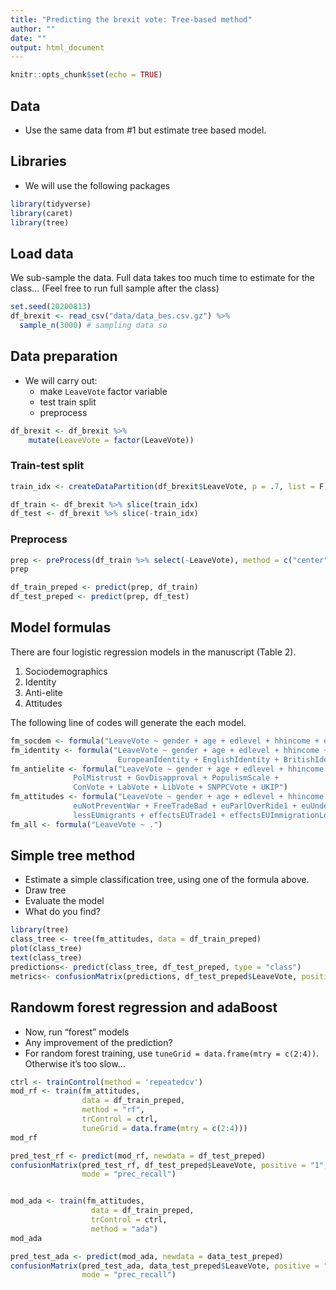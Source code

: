 ```yaml
---
title: "Predicting the brexit vote: Tree-based method"
author: ""
date: ""
output: html_document
---
```


```r
knitr::opts_chunk$set(echo = TRUE)
```

## Data

- Use the same data from #1 but estimate tree based model.

## Libraries

- We will use the following packages

```r
library(tidyverse)
library(caret)
library(tree)
```

## Load data

We sub-sample the data. Full data takes too much time to estimate for the class... (Feel free to run full sample after the class)

```r
set.seed(20200813)
df_brexit <- read_csv("data/data_bes.csv.gz") %>%
  sample_n(3000) # sampling data so
```


## Data preparation

- We will carry out:
  - make `LeaveVote` factor variable
  - test train split
  - preprocess


```r
df_brexit <- df_brexit %>%
    mutate(LeaveVote = factor(LeaveVote))
```

### Train-test split

```r
train_idx <- createDataPartition(df_brexit$LeaveVote, p = .7, list = F) 

df_train <- df_brexit %>% slice(train_idx)
df_test <- df_brexit %>% slice(-train_idx)
```

### Preprocess

```r
prep <- preProcess(df_train %>% select(-LeaveVote), method = c("center", "scale"))
prep

df_train_preped <- predict(prep, df_train)
df_test_preped <- predict(prep, df_test)

```

## Model formulas

There are four logistic regression models  in the manuscript (Table 2).

1. Sociodemographics
2. Identity
3. Anti-elite
4. Attitudes

The following line of codes will generate the each model. 

```r
fm_socdem <- formula("LeaveVote ~ gender + age + edlevel + hhincome + econPersonalRetro1")
fm_identity <- formula("LeaveVote ~ gender + age + edlevel + hhincome + 
                        EuropeanIdentity + EnglishIdentity + BritishIdentity")
fm_antielite <- formula("LeaveVote ~ gender + age + edlevel + hhincome + 
              PolMistrust + GovDisapproval + PopulismScale + 
              ConVote + LabVote + LibVote + SNPPCVote + UKIP")
fm_attitudes <- formula("LeaveVote ~ gender + age + edlevel + hhincome + euUKNotRich + 
              euNotPreventWar + FreeTradeBad + euParlOverRide1 + euUndermineIdentity1 + 
              lessEUmigrants + effectsEUTrade1 + effectsEUImmigrationLower")
fm_all <- formula("LeaveVote ~ .")

```


## Simple tree method

- Estimate a simple classification tree, using one of the formula above. 
- Draw tree
- Evaluate the model
- What do you find?

```r
library(tree)
class_tree <- tree(fm_attitudes, data = df_train_preped)
plot(class_tree)
text(class_tree)
predictions<- predict(class_tree, df_test_preped, type = "class")
metrics<- confusionMatrix(predictions, df_test_preped$LeaveVote, positive = "1", mode = "prec_recall")
```

## Randowm forest regression and adaBoost

- Now, run "forest" models
- Any improvement of the prediction?
- For random forest training, use `tuneGrid = data.frame(mtry = c(2:4))`. Otherwise it's too slow...

```r
ctrl <- trainControl(method = 'repeatedcv')
mod_rf <- train(fm_attitudes,
                data = df_train_preped, 
                method = "rf", 
                trControl = ctrl, 
                tuneGrid = data.frame(mtry = c(2:4)))
mod_rf

pred_test_rf <- predict(mod_rf, newdata = df_test_preped)
confusionMatrix(pred_test_rf, df_test_preped$LeaveVote, positive = "1", 
                mode = "prec_recall")


mod_ada <- train(fm_attitudes,
                  data = df_train_preped, 
                  trControl = ctrl, 
                  method = "ada")
mod_ada

pred_test_ada <- predict(mod_ada, newdata = data_test_preped)
confusionMatrix(pred_test_ada, data_test_preped$LeaveVote, positive = "1", 
                mode = "prec_recall")
```

